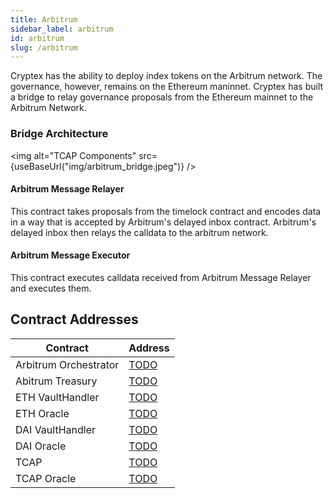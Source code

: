 ```yaml
---
title: Arbitrum
sidebar_label: arbitrum
id: arbitrum
slug: /arbitrum
---
```



Cryptex has the ability to deploy index tokens on the Arbitrum network.
The governance, however, remains on the Ethereum maninnet. 
Cryptex has built a bridge to relay governance proposals from the Ethereum mainnet to the Arbitrum Network.

### Bridge Architecture

<img alt="TCAP Components" src={useBaseUrl("img/arbitrum_bridge.jpeg")} />

#### Arbitrum Message Relayer

This contract takes proposals from the timelock contract and 
encodes data in a way that is accepted by Arbitrum's delayed inbox contract.
Arbitrum's delayed inbox then relays the calldata to the arbitrum network. 

#### Arbitrum Message Executor
This contract executes calldata received from Arbitrum Message Relayer and executes them.

## Contract Addresses


| Contract          | Address                                                                                                                               |
| ----------------- | ------------------------------------------------------------------------------------------------------------------------------------- |
| Arbitrum Orchestrator  | [TODO](https://optimistic.etherscan.io/address/TODO#code) |
| Abitrum Treasury  | [TODO](https://optimistic.etherscan.io/address/TODO#code) |
| ETH VaultHandler  | [TODO](https://optimistic.etherscan.io/address/TODO#code) |
| ETH Oracle  | [TODO](https://optimistic.etherscan.io/address/TODO#code) |
| DAI VaultHandler  | [TODO](https://optimistic.etherscan.io/address/TODO#code) |
| DAI Oracle  | [TODO](https://optimistic.etherscan.io/address/TODO#code) |
| TCAP  | [TODO](https://optimistic.etherscan.io/address/TODO#code) |
| TCAP Oracle  | [TODO](https://optimistic.etherscan.io/address/TODO#code) |